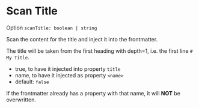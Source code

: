 # Scan Title

Option `scanTitle: boolean | string`

Scan the content for the title and inject it into the frontmatter.

The title will be taken from the first heading with depth=1,
i.e. the first line `# My Title`.

- true, to have it injected into property `title`
- name, to have it injected as property `<name>`
- default: `false`

If the frontmatter already has a property with that name, it will **NOT** be overwritten.
